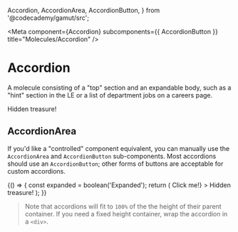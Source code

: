   Accordion,
  AccordionArea,
  AccordionButton,
} from '@codecademy/gamut/src';


<Meta
  component={Accordion}
  subcomponents={{ AccordionButton }}
  title="Molecules/Accordion"
/>

# Accordion

<StoryStatus status="volatile" />

A molecule consisting of a "top" section and an expandable body,
such as a "hint" section in the LE or a list of department jobs on a careers page.

<Preview>
  <Story name="Accordion">
    <Accordion
      expanded={expanded}
      size={select('Size', ['normal', 'large'], undefined)}
      theme={select('Theme', ['blue', 'plain', 'yellow'], undefined)}
      top="Click me!"
    >
      Hidden treasure!
    </Accordion>
  </Story>
</Preview>

<Props of={Accordion} />

## AccordionArea

If you'd like a "controlled" component equivalent, you can manually use the `AccordionArea` and `AccordionButton` sub-components.
Most accordions should use an `AccordionButton`; other forms of buttons are acceptable for custom accordions.

<Preview>
  <Story name="Accordion">
    {() => {
      const expanded = boolean('Expanded');
      return (
        <AccordionArea
          expanded={expanded}
          top={<AccordionButton expanded={expanded}>Click me!</AccordionButton>}
        >
          Hidden treasure!
        </AccordionArea>
      );
    }}
  </Story>
</Preview>

<Props of={AccordionArea} />

> Note that accordions will fit to `100%` of the the height of their parent container.
> If you need a fixed height container, wrap the accordion in a `<div>`.
